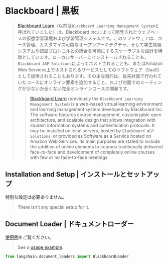 # Blackboard | 黒板

> [Blackboard Learn](https://en.wikipedia.org/wiki/Blackboard_Learn)（以前は`Blackboard Learning Management System`と呼ばれていました）は、Blackboard Inc.によって開発されたウェブベースの仮想学習環境および学習管理システムです。このソフトウェアは、コース管理、カスタマイズ可能なオープンアーキテクチャ、そして学生情報システムや認証プロトコルとの統合を可能にするスケーラブルな設計を特徴としています。ローカルサーバーにインストールされることも、`Blackboard ASP Solutions`によってホストされることも、またはAmazon Web Services上でホストされるサービスとしてのソフトウェア（SaaS）として提供されることもあります。その主な目的は、従来対面で行われていたコースにオンライン要素を追加すること、および対面でのミーティングが少ないか全くない完全オンラインコースの開発です。
>
> > [Blackboard Learn](https://en.wikipedia.org/wiki/Blackboard_Learn) (previously the `Blackboard Learning Management System`)
> > is a web-based virtual learning environment and learning management system developed by Blackboard Inc.
> > The software features course management, customizable open architecture, and scalable design that allows
> > integration with student information systems and authentication protocols. It may be installed on local servers,
> > hosted by `Blackboard ASP Solutions`, or provided as Software as a Service hosted on Amazon Web Services.
> > Its main purposes are stated to include the addition of online elements to courses traditionally delivered
> > face-to-face and development of completely online courses with few or no face-to-face meetings.

## Installation and Setup | インストールとセットアップ

特別な設定は必要ありません。

> There isn't any special setup for it.

## Document Loader | ドキュメントローダー

[使用例](/docs/integrations/document_loaders/blackboard)をご覧ください。

> See a [usage example](/docs/integrations/document_loaders/blackboard).

```python
from langchain.document_loaders import BlackboardLoader

```
